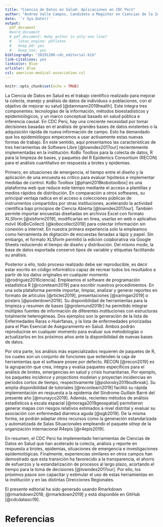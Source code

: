 ```yaml
---
title: "Ciencia de Datos en Salud: Aplicaciones en CDC Perú"
author: "Andree Valle Campos, Candidato a Magíster en Ciencias de la Investigación Epidemiológica. Grupo de Trabajo en Investigación Epidemiológica y Evaluación de Intervenciones Sanitarias. (avallecam\\@gmail.com)"
date: '`r Sys.Date()`'
output: 
  pdf_document
  #word_document
  # pdf_document: #why author in only one line?
  #   latex_engine: pdflatex
  #   keep_md: yes
  #   keep_tex: yes
bibliography: "20191208-cdc_editorial.bib"
link-citations: yes
linkcolor: Blue
urlcolor: Blue
csl: american-medical-association.csl
---
```


```r
knitr::opts_chunk$set(echo = TRUE)
```

<!-- # introducción con presentación de ideas 1, 2, 3 -->
La Ciencia de Datos en Salud es el trabajo científico realizado para mejorar la colecta, 
manejo y análisis de datos de individuos o poblaciones, con el objetivo de mejorar su salud 
[@dammann2019health]. Este integra tres componentes: tecnologías de la información, 
métodos bioestadísticos y epidemiológicos, y un marco conceptual basado 
en salud pública e inferencia causal.
En CDC Perú, hay una creciente necesidad por tomar decisiones basadas en el análisis de grandes bases de datos existentes o 
la adquisición rápida de nueva información de campo.
Esto ha demandado que los epidemiólogos empecemos a usar activamente estas nuevas formas de trabajo.
En este sentido, aquí presentamos las características de tres herramientas de Software Libre [@lowndes2017our]
recientemente implementadas en la institución: KoBo Toolbox para 
la colecta de datos,  R para la limpieza de bases, y paquetes del 
R Epidemics Consortium (RECON) para el análisis cuantitativo en respuesta a brotes y epidemias.

<!-- # desarrollo de idea clave 1 -->
Primero, en situaciones de emergencia, el tiempo entre el diseño y la aplicación de una encuesta es 
crítico para evaluar hipótesis e implementar medidas de control.
KoBo Toolbox [@pham2018kobotoolbox] es una plataforma web que 
reduce este tiempo mediante el acceso a plantillas y medios rápidos de distribución. 
En comparación a otros softwares, su principal ventaja radica en el acceso a colecciones públicas de instrumentos compartidos 
por otras instituciones, acelerando la actividad científica bajo principios de Ciencia Abierta [@lowndes2017our]. 
También permite importar encuestas diseñadas en archivos Excel 
con formato XLSform [@xlsform2019], modificarlas en línea, usarlas en web o aplicativo móvil 
(KoBoCollect) [@kobocollect2019] para colectar información sin conexión a internet. 
En nuestra primera experiencia solo la empleamos como herramienta de digitación de encuestas llenadas a lápiz y papel. 
Sin embargo, el formato XLSform permitió la edición colaborativa vía Google Sheets reduciendo el tiempo de diseño y distribución. 
Del mismo modo, la base de datos exportada conservó tipos de variable y etiquetas facilitando su análisis.

<!-- # desarrollo de idea clave 2 -->
Posterior a ello, todo proceso realizado debe ser reproducible, es decir estar escrito en 
código informático capaz de recrear todos los resultados a partir de los datos originales en cualquier momento [@rodriguez2016ciencia].
Empleamos el software de programación estadística R [@rcoreteam2019] para escribir nuestros procedimientos. 
En una sola plataforma permite importar, limpiar, 
analizar y generar reportes en formato de artículos [@rticles2019], presentaciones [@xaringan2019] o pósters [@posterdown2019]. 
Su disponibilidad de herramientas para la limpieza y resumen de bases [@grolemund2018r] ha permitido 
integrar múltiples fuentes de información de diferentes instituciones con estructuras totalmente heterogéneas.
Dos ejemplos son la generación de la lista de Enfermedades Raras o Huérfanas, y 
la lista de enfermedades priorizadas para el Plan Esencial de Aseguramiento en Salud. 
Ambos podrán reproducirse en cualquier momento para evaluar sus metodologías o actualizarlos 
en los próximos años ante la disponibilidad de nuevas bases de datos.

<!-- # desarrollo de idea clave 3 -->
Por otra parte, los análisis más especializados requieren de paquetes de R, 
los cuales son un conjunto de funciones que extienden la caja de herramientas que el software posee por defecto. 
RECON [@recon2019] es la agrupación que crea, integra y evalúa paquetes específicos
para el análisis de brotes, emergencias en salud y crisis humanitarias.
Por ejemplo, los paquetes _incidence_ y _projections_ modelan y proyectan incidencias en periodos cortos de tiempo, 
respectivamente [@polonsky2019outbreak]. 
Su amplia disponibilidad de tutoriales [@reconlearn2019] facilitó su rápida implementación en respuesta a la 
epidemia del Síndrome Guillain Barré del presente año [@munayco2019]. 
Además, recientes métodos de análisis estadísticos a escala espacial [@moraga2019geospatial]
permitieron generar mapas con riesgos relativos estimados a nivel distrital y 
evaluar su asociación con enfermedad diarreica aguda [@sgb2019]. 
De la misma forma, se podrán adaptar otros recursos como la generación estandarizada y automatizada de Salas Situacionales 
empleando el paquete _sitrep_ de la organización internacional R4epis [@r4epis2019].

<!-- (Otros son forecast para el pronóstico y incidencias mensuales ysurveillance para la detección de anomalías.)-->
<!-- # cierre -->
En resumen, el CDC Perú ha implementado herramientas de Ciencias de Datos en Salud 
que han acelerado la colecta, análisis y reporte en respuesta a brotes, epidemias, 
situaciones de emergencia e investigaciones epidemiológicas. 
Finalmente, experiencias similares en otros campos han demostrado que esta transición ha favorecido 
a la transparencia, el ahorro de esfuerzos y la estandarización de procesos al largo plazo, 
acortando el tiempo para la toma de decisiones [@lowndes2017our].
Por ello, los próximos pasos son capacitar y estimular el uso de estas herramientas en 
la institución y en las distintas Direcciones Regionales. 

El presente editorial ha sido generado usando Rmarkdown [@rmarkdown2018; @rmarkdown2019] 
y está disponible en GitHub [@cdcdatasci19].



# Referencias

